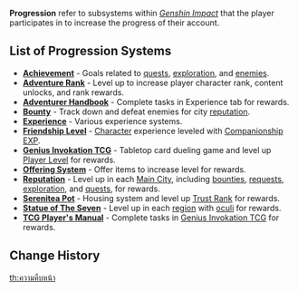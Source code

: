 {{See also|Category:Progression}}
{{Terminology Infobox
|type  = Game Systems
}}
'''Progression''' refer to subsystems within ''[[Genshin Impact]]'' that the player participates in to increase the progress of their account.

==List of Progression Systems==
* '''[[Achievement]]''' - Goals related to [[quest]]s, [[exploration]], and [[enemies]].
* '''[[Adventure Rank]]''' - Level up to increase player character rank, content unlocks, and rank rewards.
* '''[[Adventurer Handbook]]''' - Complete tasks in Experience tab for rewards.
* '''[[Bounty]]''' - Track down and defeat enemies for city [[reputation]].
* '''[[Experience]]''' - Various experience systems.
* '''[[Friendship Level]]''' - [[Character]] experience leveled with [[Companionship EXP]].
* '''[[Genius Invokation TCG]]''' - Tabletop card dueling game and level up [[Player Level]] for rewards.
* '''[[Offering System]]''' - Offer items to increase level for rewards.
* '''[[Reputation]]''' - Level up in each [[Main City]], including [[bounties]], [[requests]], [[exploration]], and [[quest]]s, for rewards.
* '''[[Serenitea Pot]]''' - Housing system and level up [[Trust Rank]] for rewards.
* '''[[Statue of The Seven]]''' - Level up in each [[region]] with [[oculi]] for rewards.
* '''[[TCG Player's Manual]]''' - Complete tasks in [[Genius Invokation TCG]] for rewards.

==Change History==
{{Change History|1.0}}

[[th:ความคืบหน้า]]